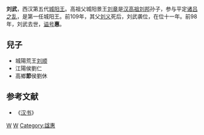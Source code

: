 '''刘武'''{{BD|前2世纪|？|前98年||catIdx=L}}，西汉第五代[[城阳王|城阳王]]。高祖父城阳景王[[劉章_(城陽王)|刘章]]是[[刘邦|汉高祖刘邦]]孙子，参与平定[[诸吕之乱|诸吕之乱]]，是第一任城阳王。前109年，其父[[刘义_(城阳王)|刘义]]死后，刘武袭位，在位十一年。前98年，刘武去世，[[谥号|谥号]]'''惠'''。
==兒子==
*城陽荒王[[刘顺_(西汉)|刘顺]]
*江陽侯劉仁
*高鄉'''節'''侯劉休

{{start box}}
{{s-before|父[[刘义_(城阳王)|刘义]]}}
{{s-title|[[西汉|西汉]][[城阳王|城阳王]]|前108年—前98年}}
{{s-after|子[[劉順_(城陽王)|刘顺]]}}
{{end box}}

==参考文献==
*《[[汉书|汉书]]》

{{漢朝人物小作品}}
[[Category:西汉诸侯王|W]]
[[Category:刘姓|W]]
[[Category:諡惠|Category:諡惠]]